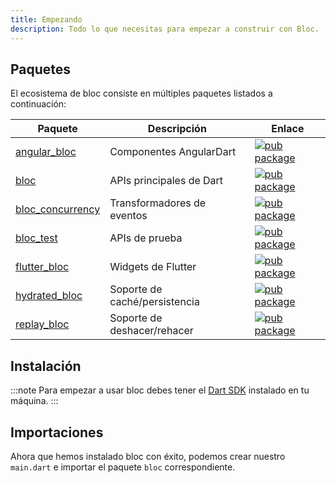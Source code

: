 ```yaml
---
title: Empezando
description: Todo lo que necesitas para empezar a construir con Bloc.
---
```



## Paquetes

El ecosistema de bloc consiste en múltiples paquetes listados a continuación:

| Paquete                                                                                    | Descripción                   | Enlace                                                                                                         |
| ------------------------------------------------------------------------------------------ | ----------------------------- | -------------------------------------------------------------------------------------------------------------- |
| [angular_bloc](https://github.com/felangel/bloc/tree/master/packages/angular_bloc)         | Componentes AngularDart       | [![pub package](https://img.shields.io/pub/v/angular_bloc.svg)](https://pub.dev/packages/angular_bloc)         |
| [bloc](https://github.com/felangel/bloc/tree/master/packages/bloc)                         | APIs principales de Dart      | [![pub package](https://img.shields.io/pub/v/bloc.svg)](https://pub.dev/packages/bloc)                         |
| [bloc_concurrency](https://github.com/felangel/bloc/tree/master/packages/bloc_concurrency) | Transformadores de eventos    | [![pub package](https://img.shields.io/pub/v/bloc_concurrency.svg)](https://pub.dev/packages/bloc_concurrency) |
| [bloc_test](https://github.com/felangel/bloc/tree/master/packages/bloc_test)               | APIs de prueba                | [![pub package](https://img.shields.io/pub/v/bloc_test.svg)](https://pub.dev/packages/bloc_test)               |
| [flutter_bloc](https://github.com/felangel/bloc/tree/master/packages/flutter_bloc)         | Widgets de Flutter            | [![pub package](https://img.shields.io/pub/v/flutter_bloc.svg)](https://pub.dev/packages/flutter_bloc)         |
| [hydrated_bloc](https://github.com/felangel/bloc/tree/master/packages/hydrated_bloc)       | Soporte de caché/persistencia | [![pub package](https://img.shields.io/pub/v/hydrated_bloc.svg)](https://pub.dev/packages/hydrated_bloc)       |
| [replay_bloc](https://github.com/felangel/bloc/tree/master/packages/replay_bloc)           | Soporte de deshacer/rehacer   | [![pub package](https://img.shields.io/pub/v/replay_bloc.svg)](https://pub.dev/packages/replay_bloc)           |

## Instalación

<InstallationTabs />

:::note
Para empezar a usar bloc debes tener el [Dart SDK](https://dart.dev/get-dart) instalado en tu máquina.
:::

## Importaciones

Ahora que hemos instalado bloc con éxito, podemos crear nuestro `main.dart` e importar el paquete `bloc` correspondiente.

<ImportTabs />
